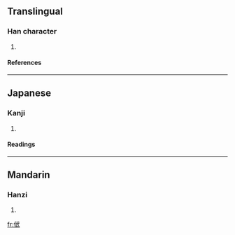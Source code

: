 ==Translingual==
===Han character===
{{Han char|rn=9|rad=人|as=08|sn=10|four=2324<sub>0</sub>|canj=人一心一 (OMPM)}}
# {{defn|Han}}
====References====
{{Han ref|kx=0109.170|dkj=00807|hdz=10169.170|uh=5035|ud=20533|bh=D0DA|bd=53466}}
----
==Japanese==
===Kanji===
{{ja-kanji|grade=|rs=人08}}
# {{defn|Japanese}}
====Readings====
{{ja-readings|on=[[ぶ]] (bu), [[む]] (mu)|kun=}}
----
==Mandarin==
===Hanzi===
{{cmn-hanzi|pin=[[wǔ]] (wu3)|wg=wu<sup>3</sup>}}
# {{defn|Mandarin}}

[[fr:倵]]